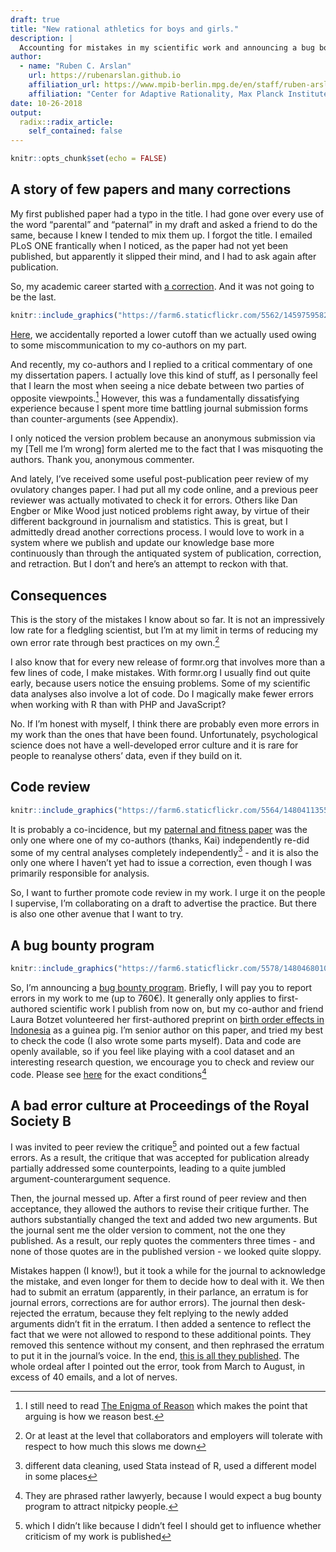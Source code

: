 ```yaml
---
draft: true
title: "New rational athletics for boys and girls."
description: |
  Accounting for mistakes in my scientific work and announcing a bug bounty program.
author:
  - name: "Ruben C. Arslan"
    url: https://rubenarslan.github.io
    affiliation_url: https://www.mpib-berlin.mpg.de/en/staff/ruben-arslan
    affiliation: "Center for Adaptive Rationality, Max Planck Institute for Human Development, Berlin" 
date: 10-26-2018
output:
  radix::radix_article:
    self_contained: false
---
```


```r
knitr::opts_chunk$set(echo = FALSE)
```

## A story of few papers and many corrections

My first published paper had a typo in the title. I had gone over every use of the word "parental" and "paternal" in my draft and asked a friend to do the same, because I knew I tended to mix them up. I forgot the title. I emailed PLoS ONE frantically when I noticed, as the paper had not yet been published, but apparently it slipped their mind, and I had to ask again after publication. 

So, my academic career started with [a correction](https://journals.plos.org/plosone/article?id=10.1371/journal.pone.0097370). And it was not going to be the last.

```r
knitr::include_graphics("https://farm6.staticflickr.com/5562/14597595828_44d41a5e86_k_d.jpg")
```

[Here](http://psycnet.apa.org/buy/2015-37761-001), we accidentally reported a lower cutoff than we actually used owing to some miscommunication to my co-authors on my part.

And recently, my co-authors and I replied to a critical commentary of one my dissertation papers. I actually love this kind of stuff, as I personally feel that I learn the most when seeing a nice debate between two parties of opposite viewpoints.^[I still need to read [The Enigma of Reason](http://www.hup.harvard.edu/catalog.php?isbn=9780674368309) which makes the point that arguing is how we reason best.]
However, this was a fundamentally dissatisfying experience because I spent more time battling journal submission forms than counter-arguments (see Appendix).

I only noticed the version problem because an anonymous submission via my [Tell me I'm wrong] form alerted me to the fact that I was misquoting the authors. Thank you, anonymous commenter.

And lately, I've received some useful post-publication peer review of my ovulatory changes paper. I had put all my code online, and a previous peer reviewer was actually motivated to check it for errors. Others like Dan Engber or Mike Wood just noticed problems right away, by virtue of their different background in journalism and statistics. This is great, but I admittedly dread another corrections process. I would love to work in a system where we publish and update our knowledge base more continuously than through the antiquated system of publication, correction, and retraction. But I don't and here's an attempt to reckon with that.

## Consequences

This is the story of the mistakes I know about so far. It is not an impressively low rate for a fledgling scientist, but I'm at my limit in terms of reducing my own error rate through best practices on my own.^[Or at least at the level that collaborators and employers will tolerate with respect to how much this slows me down]

I also know that for every new release of formr.org that involves more than a few lines of code, I make mistakes. With formr.org I usually find out quite early, because users notice the ensuing problems. Some of my scientific data analyses also involve a lot of code. Do I magically make fewer errors when working with R than with PHP and JavaScript?

No. If I'm honest with myself, I think there are probably even more errors in my work than the ones that have been found. Unfortunately, psychological science does not have a well-developed error culture and it is rare for people to reanalyse others' data, even if they build on it. 

## Code review
<aside>
```r
knitr::include_graphics("https://farm6.staticflickr.com/5564/14804113553_69542c87b7_k_d.jpg")
```
</aside>

It is probably a co-incidence, but my [paternal and fitness paper](http://rspb.royalsocietypublishing.org/content/284/1862/20171562) was the only one where one of my co-authors (thanks, Kai) independently re-did some of my central analyses completely independently^[different data cleaning, used Stata instead of R, used a different model in some places] - and it is also the only one where I haven't yet had to issue a correction, even though I was primarily responsible for analysis.

So, I want to further promote code review in my work. 
I urge it on the people I supervise, I'm collaborating on a draft to advertise the practice. But there is also one other avenue that I want to try.

## A bug bounty program

<aside>
```r
knitr::include_graphics("https://farm6.staticflickr.com/5578/14804680103_c8d5ef8ef0_o_d.jpg")
```
</aside>

So, I'm announcing a [bug bounty program](/bug_bounty.html). Briefly, I will pay you to report errors in my work to me (up to 760€). It generally only applies to first-authored scientific work I publish from now on, but my co-author and friend Laura Botzet volunteered her first-authored preprint on [birth order effects in Indonesia](https://psyarxiv.com/5387k/) as a guinea pig. I'm senior author on this paper, and tried my best to check the code (I also wrote some parts myself). Data and code are openly available, so if you feel like playing with a cool dataset and an interesting research question, we encourage you to check and review our code. Please see [here](/bug_bounty.html) for the exact conditions^[They are phrased rather lawyerly, because I would expect a bug bounty program to attract nitpicky people.]


## A bad error culture at Proceedings of the Royal Society B {.appendix}

I was invited to peer review the critique^[which I didn't like because I didn't feel I should  get to influence whether criticism of my work is published] and pointed out a few factual errors. As a result, the critique that was accepted for publication already partially addressed some counterpoints, leading to a quite jumbled argument-counterargument sequence. 

Then, the journal messed up. After a first round of peer review and then acceptance, they allowed the authors to revise their critique further. The authors substantially changed the text and added two new arguments. But the journal sent me the older version to comment, not the one they published. As a result, our reply quotes the commenters three times - and none of those quotes are in the published version - we looked quite sloppy. 

Mistakes happen (I know!), but it took a while for the journal to acknowledge the mistake, and even longer for them to decide how to deal with it. We then had to submit an erratum (apparently, in their parlance, an erratum is for journal errors, corrections are for author errors). The journal then desk-rejected the erratum, because they felt replying to the newly added arguments didn't fit in the erratum. I then added a sentence to reflect the fact that we were not allowed to respond to these additional points. They removed this sentence without my consent, and then rephrased the erratum to put it in the journal's voice. In the end, [this is all they  published](http://rspb.royalsocietypublishing.org/content/285/1884/20181427). The whole ordeal after I pointed out the error, took from March to August, in excess of 40 emails, and a lot of nerves. 
